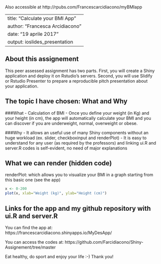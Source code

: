 Also accessible at http://rpubs.com/Francescarcidiacono/myBMIapp

---
title: "Calculate your BMI App"
author: "Francesca Arcidiacono"
date: "19 aprile 2017"
output: ioslides_presentation
---

## About this assignement

This peer assessed assignment has two parts. First, you will create a Shiny application and deploy it on Rstudio's servers. Second, you will use Slidify or Rstudio Presenter to prepare a reproducible pitch presentation about your application.


## The topic I have chosen: What and Why

###What
- Calculation of BMI
- Once you define your weight (in Kg) and your height (in cm), the app will automatically calculate your BMI and you can discover if you are underweight, normal, overweight or obese.

###Why
- It allows an useful use of many Shiny components without an huge workload (ex. slider, checkboxinput and renderPlot)
- It is easy to understand for any user (as required by the professors) and linking ui.R and server.R codes is self-evident, no need of major explanations

## What we can render (hidden code)
renderPlot: which allows you to visualize your BMI in a graph starting from this basic one (see the app)

```r
x <- 0-200
plot(x, xlab="Weight (kg)", ylab="Height (cm)")
```

## Links for the app and my github repository with ui.R and server.R

You can find the app at: https://francescarcidiacono.shinyapps.io/MyDesApp/


You can access the codes at: https://github.com/Farcidiacono/Shiny-Assignement/tree/master

Eat healthy, do sport and enjoy your life :-)
Thank you!
